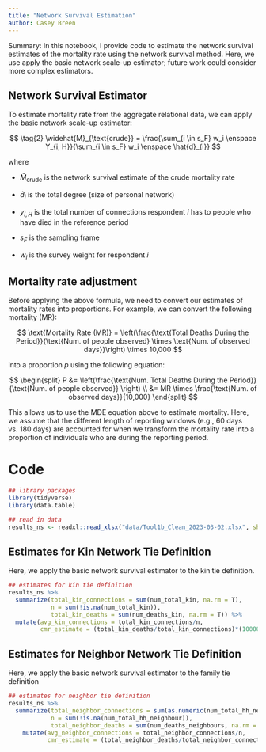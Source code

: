 ```yaml
---
title: "Network Survival Estimation"
author: Casey Breen 
---
```


Summary: In this notebook, I provide code to estimate the network survival estimates of the mortality rate using the network survival method. Here, we use apply the basic network scale-up estimator; future work could consider more complex estimators.   


## Network Survival Estimator 

To estimate mortality rate from the aggregate relational data, we can apply the basic network scale-up estimator:

$$
\tag{2}
\widehat{M}_{\text{crude}} = \frac{\sum_{i \in s_F} w_i \enspace Y_{i, H}}{\sum_{i \in s_F} w_i \enspace \hat{d}_{i}}
$$

where

-   $\widehat{M}_{\text{crude}}$ is the network survival estimate of the crude mortality rate 

-   $\hat{d}_{i}$ is the total degree (size of personal network)

-   $y_{i,H}$ is the total number of connections respondent $i$ has to people who have died in the reference period

-   $s_F$ is the sampling frame

-   $w_i$ is the survey weight for respondent $i$


## Mortality rate adjustment

Before applying the above formula, we need to convert our estimates of mortality rates into proportions. For example, we can convert the following mortality (MR):

$$
\text{Mortality Rate (MR)} = \left(\frac{\text{Total Deaths During the Period}}{\text{Num. of people observed} \times  \text{Num. of observed days}}\right) \times 10,000
$$

into a proportion $p$ using the following equation:

$$ 
\begin{split}
P &= \left(\frac{\text{Num. Total Deaths During the Period}}{\text{Num. of people observed}} \right) \\ 
&= MR \times \frac{\text{Num. of observed days}}{10,000} 
\end{split} 
$$

This allows us to use the MDE equation above to estimate mortality. Here, we assume that the different length of reporting windows (e.g., 60 days vs. 180 days) are accounted for when we transform the mortality rate into a proportion of individuals who are during the reporting period.

# Code 

```r
## library packages 
library(tidyverse)
library(data.table)

## read in data 
results_ns <- readxl::read_xlsx("data/Tool1b_Clean_2023-03-02.xlsx", sheet = "main_networksurvival")
```

## Estimates for Kin Network Tie Definition 

Here, we apply the basic network survival estimator to the kin tie definition. 

```r
## estimates for kin tie definition  
results_ns %>% 
  summarize(total_kin_connections = sum(num_total_kin, na.rm = T), 
            n = sum(!is.na(num_total_kin)),
            total_kin_deaths = sum(num_deaths_kin, na.rm = T)) %>% 
  mutate(avg_kin_connections = total_kin_connections/n, 
         cmr_estimate = (total_kin_deaths/total_kin_connections)*(10000/80)) ## replace 80 with avg number of days since January 1st 
```

## Estimates for Neighbor Network Tie Definition 

Here, we apply the basic network survival estimator to the family tie definition 

```r

## estimates for neighbor tie definition 
results_ns %>% 
  summarize(total_neighbor_connections = sum(as.numeric(num_total_hh_neighbour), na.rm = T), 
            n = sum(!is.na(num_total_hh_neighbour)),
            total_neighbor_deaths = sum(num_deaths_neighbours, na.rm = T) + sum(num_deaths_hh, na.rm = T)) %>% 
    mutate(avg_neighbor_connections = total_neighbor_connections/n, 
           cmr_estimate = (total_neighbor_deaths/total_neighbor_connections)*(10000/80)) ## replace 80 with avg number of days since January 1st 


```

